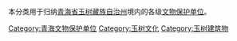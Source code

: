 本分类用于归纳[[青海省|青海省]][[玉树藏族自治州|玉树藏族自治州]]境内的各级[[文物保护单位|文物保护单位]]。

[[Category:青海文物保护单位|Category:青海文物保护单位]]
[[Category:玉树文化|Category:玉树文化]]
[[Category:玉树建筑物|Category:玉树建筑物]]